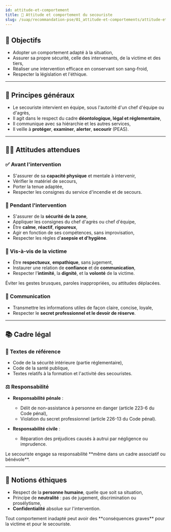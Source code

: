 ---
id: attitude-et-comportement
title: 🤝 Attitude et comportement du secouriste
slug: /suap/recommandation-pse/01_attitude-et-comportements/attitude-et-comportement
---


## 🎯 Objectifs

- Adopter un comportement adapté à la situation,
- Assurer sa propre sécurité, celle des intervenants, de la victime et des tiers,
- Réaliser une intervention efficace en conservant son sang-froid,
- Respecter la législation et l'éthique.

---

## 🧭 Principes généraux

- Le secouriste intervient en équipe, sous l'autorité d'un chef d'équipe ou d'agrès,
- Il agit dans le respect du cadre **déontologique, légal et réglementaire**,
- Il communique avec sa hiérarchie et les autres services,
- Il veille à **protéger**, **examiner**, **alerter**, **secourir** (PEAS).

---

## 🧑‍🚒 Attitudes attendues

### ✅ Avant l'intervention

- S'assurer de sa **capacité physique** et mentale à intervenir,
- Vérifier le matériel de secours,
- Porter la tenue adaptée,
- Respecter les consignes du service d'incendie et de secours.

### 🚨 Pendant l'intervention

- S'assurer de la **sécurité de la zone**,
- Appliquer les consignes du chef d'agrès ou chef d'équipe,
- Être **calme**, **réactif**, **rigoureux**,
- Agir en fonction de ses compétences, sans improvisation,
- Respecter les règles d'**asepsie et d'hygiène**.

### 🤲 Vis-à-vis de la victime

- Être **respectueux**, **empathique**, sans jugement,
- Instaurer une relation de **confiance** et de **communication**,
- Respecter l'**intimité**, la **dignité**, et la **volonté** de la victime.

<Admonition type="tip">
Éviter les gestes brusques, paroles inappropriées, ou attitudes déplacées.
</Admonition>

### 📢 Communication

- Transmettre les informations utiles de façon claire, concise, loyale,
- Respecter le **secret professionnel et le devoir de réserve**.

---

## 📚 Cadre légal

### 🧾 Textes de référence

- Code de la sécurité intérieure (partie réglementaire),
- Code de la santé publique,
- Textes relatifs à la formation et l'activité des secouristes.

### ⚖️ Responsabilité

- **Responsabilité pénale** :
  - Délit de non-assistance à personne en danger (article 223-6 du Code pénal),
  - Violation du secret professionnel (article 226-13 du Code pénal).

- **Responsabilité civile** :
  - Réparation des préjudices causés à autrui par négligence ou imprudence.

<Admonition type="warning">
Le secouriste engage sa responsabilité **même dans un cadre associatif ou bénévole**.
</Admonition>

---

## 🧠 Notions éthiques

- Respect de la **personne humaine**, quelle que soit sa situation,
- Principe de **neutralité** : pas de jugement, discrimination ou prosélytisme,
- **Confidentialité** absolue sur l'intervention.

<Admonition type="note">
Tout comportement inadapté peut avoir des **conséquences graves** pour la victime et pour le secouriste.
</Admonition>